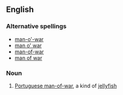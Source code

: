 ==English==

===Alternative spellings===
*[[man-o'-war]]
*[[man o' war]]
*[[man-of-war]]
*[[man of war]]

===Noun===
{{en-noun|sg=[[man]]-[[o-]][[war]]|man-o-wars}}

# [[Portuguese man-of-war]], a kind of [[jellyfish]]